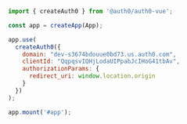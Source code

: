 ```js index.js lines
import { createAuth0 } from '@auth0/auth0-vue';

const app = createApp(App);

app.use(
  createAuth0({
    domain: "dev-s3674bdouue0bd73.us.auth0.com",
    clientId: "QqpqsvIQHjLodaUIPpabJcIHoG41tbAv",
    authorizationParams: {
      redirect_uri: window.location.origin
    }
  })
);

app.mount('#app');
```